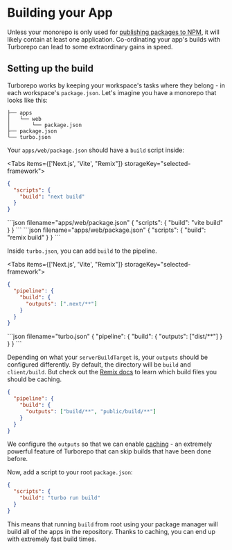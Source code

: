 
# Building your App

Unless your monorepo is only used for [publishing packages to NPM](/docs/handbook/publishing-packages/basics), it will likely contain at least one application. Co-ordinating your app's builds with Turborepo can lead to some extraordinary gains in speed.

## Setting up the build

Turborepo works by keeping your workspace's tasks where they belong - in each workspace's `package.json`. Let's imagine you have a monorepo that looks like this:

```
├── apps
│   └── web
│       └── package.json
├── package.json
└── turbo.json
```

Your `apps/web/package.json` should have a `build` script inside:

<Tabs items={['Next.js', 'Vite', "Remix"]} storageKey="selected-framework">
  <Tab>
```json filename="apps/web/package.json"
{
  "scripts": {
    "build": "next build"
  }
}
```
  </Tab>
  <Tab>
```json filename="apps/web/package.json"
{
  "scripts": {
    "build": "vite build"
  }
}
```
  </Tab>
  <Tab>
```json filename="apps/web/package.json"
{
  "scripts": {
    "build": "remix build"
  }
}
```
  </Tab>
</Tabs>

Inside `turbo.json`, you can add `build` to the pipeline.

<Tabs items={['Next.js', 'Vite', "Remix"]} storageKey="selected-framework">
  <Tab>
```json filename="turbo.json"
{
  "pipeline": {
    "build": {
      "outputs": [".next/**"]
    }
  }
}
```
  </Tab>
  <Tab>
```json filename="turbo.json"
{
  "pipeline": {
    "build": {
      "outputs": ["dist/**"]
    }
  }
}
```
  </Tab>
  <Tab>

Depending on what your `serverBuildTarget` is, your `outputs` should be configured differently. By default, the directory will be `build` and `client/build`. But check out the [Remix docs](https://remix.run/) to learn which build files you should be caching.

```json filename="turbo.json"
{
  "pipeline": {
    "build": {
      "outputs": ["build/**", "public/build/**"]
    }
  }
}
```

  </Tab>
</Tabs>

<Callout type="info">

We configure the `outputs` so that we can enable [caching](/docs/core-concepts/caching) - an extremely powerful feature of Turborepo that can skip builds that have been done before.

</Callout>

Now, add a script to your root `package.json`:

```json filename="package.json"
{
  "scripts": {
    "build": "turbo run build"
  }
}
```

This means that running `build` from root using your package manager will build all of the apps in the repository. Thanks to caching, you can end up with extremely fast build times.
